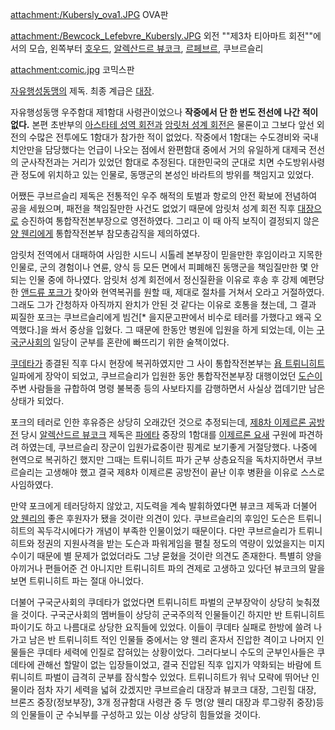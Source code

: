 attachment:/Kubersly_ova1.JPG
OVA판

attachment:/Bewcock_Lefebvre_Kubersly.JPG
외전 ""제3차 티아마트 회전""에서의 모습, 왼쪽부터 [[호우드]], [[알렉산드르 뷰코크]], [[르페브르]], 쿠브르슬리

attachment:comic.jpg
코믹스판

[[자유행성동맹]]의 제독. 최종 계급은 [[대장]].

자유행성동맹 우주함대 제1함대 사령관이었으나 '''작중에서 단 한 번도 전선에 나간 적이 없다.''' 본편 초반부의 [[아스타테 성역 회전]]과 [[암릿처 성계 회전]]은 물론이고 그보다 앞선 외전의 수많은 전투에도 1함대가 참가한 적이 없었다. 작중에서 1함대는 수도경비와 국내치안만을 담당했다는 언급이 나오는 점에서 완편함대 중에서 거의 유일하게 대제국 전선의 군사작전과는 거리가 있었던 함대로 추정된다. 대한민국의 군대로 치면 수도방위사령관 정도에 위치하고 있는 인물로, 동맹군의 본성인 바라트의 방위를 책임지고 있었다. 

어쨌든 쿠브르슬리 제독은 전통적인 우주 해적의 토벌과 항로의 안전 확보에 전념하여 공을 세웠으며, 패전을 책임질만한 사건도 없었기 때문에 암릿처 성계 회전 직후 [[대장]]으로 승진하여 통합작전본부장으로 영전하였다. 그리고 이 때 아직 보직이 결정되지 않은 [[양 웬리]]에게 통합작전본부 참모총감직을 제의하였다.

암릿처 전역에서 대패하여 사임한 시드니 시톨레 본부장이 믿을만한 후임이라고 지목한 인물로, 군의 경험이나 연륜, 양식 등 모든 면에서 피폐해진 동맹군을 책임질만한 몇 안되는 인물 중에 하나였다. 암릿처 성계 회전에서 정신질환을 이유로 후송 후 강제 예편당한 [[앤드류 포크]]가 찾아와 현역복귀를 원할 때, 제대로 절차를 거쳐서 오라고 거절하였다. 그래도 그가 간청하자 아직까지 완치가 안된 것 같다는 이유로 호통을 쳤는데, 그 결과 찌질한 포크는 쿠브르슬리에게 빔건[* 을지문고판에서 비수로 테러를 가했다고 왜곡 오역했다.]을 쏴서 중상을 입혔다. 그 때문에 한동안 병원에 입원을 하게 되었는데, 이는 [[구국군사회의]] 일당이 군부를 혼란에 빠뜨리기 위한 술책이었다.

[[쿠데타]]가 종결된 직후 다시 현장에 복귀하였지만 그 사이 통합작전본부는 [[욥 트뤼니히트]] 일파에게 장악이 되었고, 쿠브르슬리가 입원한 동안 통합작전본부장 대행이었던 [[도슨]]이 주변 사람들을 규합하여 명령 불복종 등의 사보타지를 감행하면서 사실상 껍데기만 남은 상태가 되었다.

포크의 테러로 인한 후유증은 상당히 오래갔던 것으로 추정되는데, [[제8차 이제르론 공방전]] 당시 [[알렉산드르 뷰코크]] 제독은 [[파에타]] 중장의 1함대를 [[이제르론 요새]] 구원에 파견하려 하였는데, 쿠브르슬리 장군이 입원가료중이란 핑계로 보기좋게 거절당했다. 나중에 현역으로 복귀하긴 했지만 그때는 트뤼니히트 파가 군부 상층요직을 독차지하면서 쿠브르슬리는 고생해야 했고 결국 제8차 이제르론 공방전이 끝난 이후 병환을 이유로 스스로 사임하였다.

만약 포크에게 테러당하지 않았고, 지도력을 계속 발휘하였다면 뷰코크 제독과 더불어 [[양 웬리]]의 좋은 후원자가 됐을 것이란 의견이 있다. 쿠브르슬리의 후임인 도슨은 트뤼니히트의 꼭두각시에다가 개념이 부족한 인물이었기 때문이다. 다만 쿠브르슬리가 트뤼니히트와 정권의 지원사격을 받는 도슨과 파워게임을 펼칠 정도의 역량이 있었을지는 미지수이기 때문에 별 문제가 없었더라도 그냥 묻혔을 것이란 의견도 존재한다. 특별히 양을 아끼거나 편들어준 건 아니지만 트뤼니히트 파의 견제로 고생하고 있다던 뷰코크의 말을 보면 트뤼니히트 파는 절대 아니었다.

더불어 구국군사회의 쿠데타가 없었다면 트뤼니히트 파벌의 군부장악이 상당히 늦춰졌을 것이다. 구국군사회의 멤버들이 상당히 군국주의적 인물들이긴 하지만 반 트뤼니히트 파이기도 하고 나름대로 상당한 요직들에 있었다. 이들이 쿠데타 실패로 한방에 쓸려 나가고 남은 반 트뤼니히트 적인 인물들 중에서는 양 웬리 혼자서 진압한 격이고 나머지 인물들은 쿠데타 세력에 인질로 잡혀있는 상황이었다. 그러다보니 수도의 군부인사들은 쿠데타에 관해선 할말이 없는 입장들이었고, 결국 진압된 직후 입지가 약화되는 바람에 트뤼니히트 파벌이 급격히 군부를 잠식할수 있었다. 트뤼니히트가 워낙 모략에 뛰어난 인물이라 점차 자기 세력을 넓혀 갔겠지만 쿠브르슬리 대장과 뷰코크 대장, 그린힐 대장, 브론즈 중장(정보부장), 3개 정규함대 사령관 중 두 명(양 웬리 대장과 루그랑쥐 중장)등의 인물들이 군 수뇌부를 구성하고 있는 이상 상당히 힘들었을 것이다.
